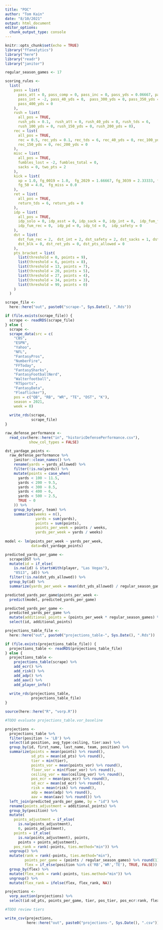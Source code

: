 ```yaml
---
title: "POC"
author: "Tom Kain"
date: "8/10/2021"
output: html_document
editor_options: 
  chunk_output_type: console
---
```


```r
knitr::opts_chunk$set(echo = TRUE)
library("ffanalytics")
library("here")
library("readr")
library("janitor")
```

```r
regular_season_games <- 17
```

```r

scoring_rules <- 
  list(
    pass = list(
      pass_att = 0, pass_comp = 0, pass_inc = 0, pass_yds = 0.06667, pass_tds = 4,
      pass_int = -2, pass_40_yds = 0,  pass_300_yds = 0, pass_350_yds = 0,
      pass_400_yds = 0
    ),
    rush = list(
      all_pos = TRUE,
      rush_yds = 0.1,  rush_att = 0, rush_40_yds = 0, rush_tds = 6,
      rush_100_yds = 0, rush_150_yds = 0, rush_200_yds = 0),
    rec = list(
      all_pos = TRUE,
      rec = 0.5, rec_yds = 0.1, rec_tds = 6, rec_40_yds = 0, rec_100_yds = 0,
      rec_150_yds = 0, rec_200_yds = 0
    ),
    misc = list(
      all_pos = TRUE,
      fumbles_lost = -2, fumbles_total = 0,
      sacks = 0, two_pts = 2
    ),
    kick = list(
      xp = 1.0, fg_0019 = 1.0,  fg_2029 = 1.66667, fg_3039 = 2.33333, fg_4049 = 3.0,
      fg_50 = 4.0,  fg_miss = 0.0
    ),
    ret = list(
      all_pos = TRUE,
      return_tds = 6, return_yds = 0
    ),
    idp = list(
      all_pos = TRUE,
      idp_solo = 0, idp_asst = 0, idp_sack = 0, idp_int = 0,  idp_fum_force = 0,
      idp_fum_rec = 0,  idp_pd = 0, idp_td = 0,  idp_safety = 0
    ),
    dst = list(
      dst_fum_rec = 2,  dst_int = 2, dst_safety = 2, dst_sacks = 1, dst_td = 6,
      dst_blk = 0, dst_ret_yds = 0, dst_pts_allowed = 0
    ),
    pts_bracket = list(
      list(threshold = 0, points = 9),
      list(threshold = 6, points = 8),
      list(threshold = 13, points = 7),
      list(threshold = 20, points = 5),
      list(threshold = 27, points = 4),
      list(threshold = 34, points = 3),
      list(threshold = 99, points = 0)
    )
  )

```

```r

scrape_file <- 
  here::here("out", paste0("scrape-", Sys.Date(), ".Rds"))

if (file.exists(scrape_file)) {
  scrape <- readRDS(scrape_file)
} else {
  scrape <- 
  scrape_data(src = c(
    "CBS", 
    "ESPN", 
    "Yahoo", 
    "NFL", 
    "FantasyPros", 
    "NumberFire", 
    "FFToday", 
    "FantasySharks", 
    "FantasyFootballNerd", 
    "Walterfootball", 
    "RTSports", 
    "FantasyData", 
    "Fleaflicker"), 
    pos = c("QB", "RB", "WR", "TE", "DST", "K"),
    season = 2021, 
    week = 0)
  
  write_rds(scrape, 
            scrape_file)
}


```

```r
raw_defense_performance <- 
  read_csv(here::here("in", "historicDefensePerformance.csv"),
           show_col_types = FALSE)

dst_yardage_points <-
  raw_defense_performance %>% 
    janitor::clean_names() %>% 
    rename(yards = yards_allowed) %>% 
    filter(!is.na(yards)) %>% 
    mutate(points = case_when(
      yards < 100 ~ 11.5,
      yards < 200 ~ 9.5,
      yards < 300 ~ 8.5,
      yards < 400 ~ 6,
      yards < 500 ~ 2.5,
      TRUE ~ 0
    )) %>% 
    group_by(year, team) %>% 
    summarize(weeks = n(),
              yards = sum(yards),
              points = sum(points),
              points_per_week = points / weeks,
              yards_per_week = yards / weeks)
  
model <- lm(points_per_week ~ yards_per_week,
            data=dst_yardage_points)

predicted_yards_per_game <- 
  scrape$DST %>% 
  mutate(id = if_else(
    is.na(id) & startsWith(player, "Las Vegas"),
    "0513", id)) %>% 
  filter(!is.na(dst_yds_allowed)) %>% 
  group_by(id) %>% 
  summarize(yards_per_week = mean(dst_yds_allowed) / regular_season_games)

predicted_yards_per_game$points_per_week <- 
  predict(model, predicted_yards_per_game)

predicted_yards_per_game <-
  predicted_yards_per_game %>% 
  mutate(additional_points = (points_per_week * regular_season_games) %>% round()) %>% 
  select(id, additional_points)
```

```r
projections_table_file <- 
  here::here("out", paste0("projections_table-", Sys.Date(), ".Rds"))

if (file.exists(projections_table_file)) {
  projections_table <- readRDS(projections_table_file)
} else {
  projections_table <- 
    projections_table(scrape) %>% 
    add_ecr() %>% 
    add_risk() %>%
    add_adp() %>% 
    add_aav() %>% 
    add_player_info()
  
  write_rds(projections_table, 
            projections_table_file)
}
```

```r
source(here::here("R", "vorp.R"))

#TODO evaluate projections_table.vor_baseline

projections <-
  projections_table %>%
  filter(position != 'LB') %>% 
  select(id:position, avg_type:ceiling, tier:aav) %>% 
  group_by(id, first_name, last_name, team, position) %>% 
  summarize(points = mean(points) %>% round(),
            sd_pts = mean(sd_pts) %>% round(),
            tier = min(tier),
            points_vor = mean(points_vor) %>% round(),
            floor_vor = min(floor_vor) %>% round(),
            ceiling_vor = max(ceiling_vor) %>% round(),
            pos_ecr = mean(pos_ecr) %>% round(),
            sd_ecr = mean(sd_ecr) %>% round(),
            risk = mean(risk) %>% round(),
            adp = mean(adp) %>% round(),
            aav = mean(aav) %>% round()) %>% 
  left_join(predicted_yards_per_game, by = "id") %>%
  rename(points_adjustment = additional_points) %>% 
  group_by(position) %>% 
  mutate(
    points_adjustment = if_else(
      is.na(points_adjustment), 
      0, points_adjustment),
    points = if_else(
      is.na(points_adjustment), points,
      points + points_adjustment),
    pos_rank = rank(-points, ties.method="min")) %>% 
  ungroup() %>% 
  mutate(rank = rank(-points, ties.method="min"),
         points_per_game = (points / regular_season_games) %>% round(1),
         flex = if_else(position %in% c('RB','WR','TE'), TRUE, FALSE)) %>% 
  group_by(flex) %>% 
  mutate(flex_rank = rank(-points, ties.method="min")) %>% 
  ungroup() %>% 
  mutate(flex_rank = ifelse(flex, flex_rank, NA))

projections <- 
  vorp_auction(projections) %>% 
  select(id:sd_pts, points_per_game, tier, pos_tier, pos_ecr:rank, flex_rank:max_bid)

#TODO review tiers

write_csv(projections, 
          here::here("out", paste0("projections-", Sys.Date(), ".csv")))
```